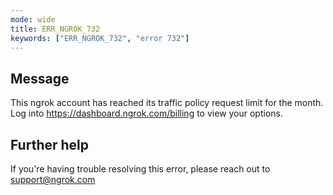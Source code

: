 ```yaml
---
mode: wide
title: ERR_NGROK_732
keywords: ["ERR_NGROK_732", "error 732"]
---
```


## Message

This ngrok account has reached its traffic policy request limit for the month. Log into https://dashboard.ngrok.com/billing to view your options.

## Further help

If you're having trouble resolving this error, please reach out to [support@ngrok.com](mailto:support@ngrok.com?subject=Help%20with%20ERR_NGROK_732)
